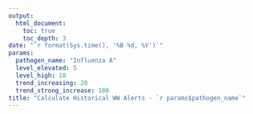 ---
output:
  html_document:
    toc: true
    toc_depth: 3
date: "`r format(Sys.time(), '%B %d, %Y')`"
params:
  pathogen_name: "Influenza A"
  level_elevated: 5
  level_high: 10
  trend_increasing: 20
  trend_strong_increase: 100
title: "Calculate Historical WW Alerts - `r params$pathogen_name`"
---
